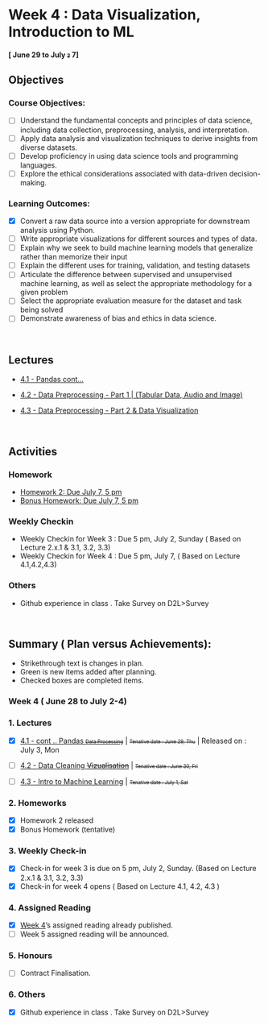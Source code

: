 # Week 4 : Data Visualization, Introduction to ML 
#### [ June 29 to July <small><small><s>2</s></small></small> 7]

## Objectives

### Course Objectives:

- [ ] Understand the fundamental concepts and principles of data science, including data collection, preprocessing, analysis, and interpretation. 
- [ ] Apply data analysis and visualization techniques to derive insights from diverse datasets.
- [ ] Develop proficiency in using data science tools and programming languages.
- [ ] Explore the ethical considerations associated with data-driven decision-making.

### Learning Outcomes:

- [x] Convert a raw data source into a version appropriate for downstream analysis using Python.
- [ ] Write appropriate visualizations for different sources and types of data.
- [ ] Explain why we seek to build machine learning models that generalize rather than memorize their input
- [ ] Explain the different uses for training, validation, and testing datasets
- [ ] Articulate the difference between supervised and unsupervised machine learning, as well as select the appropriate methodology for a given problem
- [ ] Select the appropriate evaluation measure for the dataset and task being solved
- [ ] Demonstrate awareness of bias and ethics in data science.

<br>

## Lectures

- [4.1 - Pandas cont...](1/home.qmd)

- [4.2 - Data Preprocessing - Part 1 | (Tabular Data, Audio and Image)](2/home.qmd)

- [4.3 - Data Preprocessing - Part 2 & Data Visualization](3/home.qmd)

<br>

## Activities

### Homework

- [Homework 2: Due July 7, 5 pm](../../Homework/2/HW.qmd)
- [Bonus Homework: Due July 7, 5 pm](../../Bonus/1.qmd)

### Weekly Checkin 

- Weekly Checkin for Week 3 : Due 5 pm, July 2, Sunday ( Based on Lecture 2.x.1 & 3.1, 3.2, 3.3)
- Weekly Checkin for Week 4 : Due 5 pm, July 7, ( Based on Lecture 4.1,4.2,4.3)

### Others

- Github experience in class . Take Survey on D2L>Survey

<br>

## Summary ( Plan versus Achievements):

* Strikethrough text is changes in plan.
* Green is new items added after planning.
* Checked boxes are completed items.

### Week 4 ( June 28 to July 2-4)

### 1. Lectures

- [x] [4.1 - cont .. Pandas <small><small><s>Data Processing</s></small></small>](1/home.qmd) | <small><small><s>Tenative date : June 29, Thu</s></small></small> | Released on : July 3, Mon

- [ ] [4.2 - Data Cleaning <s>Vizualisation</s> ](2/home.qmd) | <small><small><s>Tenative date : June 30, Fri</s></small></small>

- [ ] [4.3 - Intro to Machine Learning](3/home.qmd) | <small><small><s>Tenative date : July 1, Sat</s></small></small>

### 2. Homeworks

- [x] Homework 2 released
- [x] Bonus Homework (tentative)

### 3. Weekly Check-in

- [x] Check-in for week 3 is due on 5 pm, July 2, Sunday. (Based on Lecture 2.x.1 & 3.1, 3.2, 3.3)
- [x] Check-in for week 4 opens ( Based on Lecture 4.1, 4.2, 4.3 )

### 4. Assigned Reading

- [x] [Week 4](../../Ethics/Week_4.qmd)'s assigned reading already published.
- [ ] Week 5 assigned reading will be announced.

### 5. Honours

- [ ] Contract Finalisation.

### 6. Others
-  [x] Github experience in class . Take Survey on D2L>Survey
